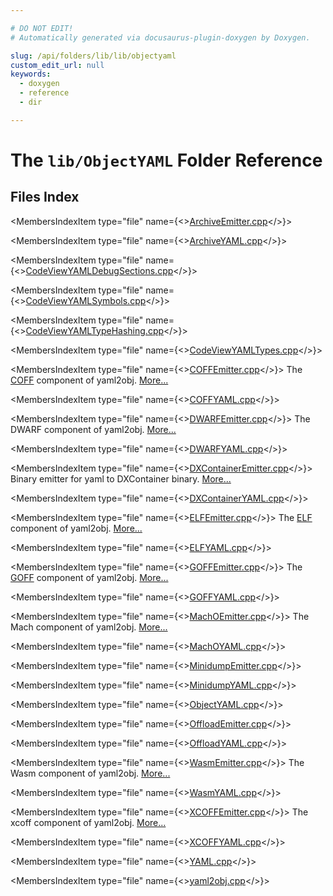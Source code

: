 ```yaml
---

# DO NOT EDIT!
# Automatically generated via docusaurus-plugin-doxygen by Doxygen.

slug: /api/folders/lib/lib/objectyaml
custom_edit_url: null
keywords:
  - doxygen
  - reference
  - dir

---
```





# The `lib/ObjectYAML` Folder Reference

<DoxygenPage pluginConfig={pluginConfig}>



## Files Index

<MembersIndex>

<MembersIndexItem
  type="file"
  name={<><a href="/docs/api/files/lib/lib/objectyaml/archiveemitter-cpp">ArchiveEmitter.cpp</a></>}>
</MembersIndexItem>

<MembersIndexItem
  type="file"
  name={<><a href="/docs/api/files/lib/lib/objectyaml/archiveyaml-cpp">ArchiveYAML.cpp</a></>}>
</MembersIndexItem>

<MembersIndexItem
  type="file"
  name={<><a href="/docs/api/files/lib/lib/objectyaml/codeviewyamldebugsections-cpp">CodeViewYAMLDebugSections.cpp</a></>}>
</MembersIndexItem>

<MembersIndexItem
  type="file"
  name={<><a href="/docs/api/files/lib/lib/objectyaml/codeviewyamlsymbols-cpp">CodeViewYAMLSymbols.cpp</a></>}>
</MembersIndexItem>

<MembersIndexItem
  type="file"
  name={<><a href="/docs/api/files/lib/lib/objectyaml/codeviewyamltypehashing-cpp">CodeViewYAMLTypeHashing.cpp</a></>}>
</MembersIndexItem>

<MembersIndexItem
  type="file"
  name={<><a href="/docs/api/files/lib/lib/objectyaml/codeviewyamltypes-cpp">CodeViewYAMLTypes.cpp</a></>}>
</MembersIndexItem>

<MembersIndexItem
  type="file"
  name={<><a href="/docs/api/files/lib/lib/objectyaml/coffemitter-cpp">COFFEmitter.cpp</a></>}>
The <a href="/docs/api/namespaces/llvm/coff">COFF</a> component of yaml2obj. <a href="/docs/api/files/lib/lib/objectyaml/coffemitter-cpp/#details">More...</a>
</MembersIndexItem>

<MembersIndexItem
  type="file"
  name={<><a href="/docs/api/files/lib/lib/objectyaml/coffyaml-cpp">COFFYAML.cpp</a></>}>
</MembersIndexItem>

<MembersIndexItem
  type="file"
  name={<><a href="/docs/api/files/lib/lib/objectyaml/dwarfemitter-cpp">DWARFEmitter.cpp</a></>}>
The DWARF component of yaml2obj. <a href="/docs/api/files/lib/lib/objectyaml/dwarfemitter-cpp/#details">More...</a>
</MembersIndexItem>

<MembersIndexItem
  type="file"
  name={<><a href="/docs/api/files/lib/lib/objectyaml/dwarfyaml-cpp">DWARFYAML.cpp</a></>}>
</MembersIndexItem>

<MembersIndexItem
  type="file"
  name={<><a href="/docs/api/files/lib/lib/objectyaml/dxcontaineremitter-cpp">DXContainerEmitter.cpp</a></>}>
Binary emitter for yaml to DXContainer binary. <a href="/docs/api/files/lib/lib/objectyaml/dxcontaineremitter-cpp/#details">More...</a>
</MembersIndexItem>

<MembersIndexItem
  type="file"
  name={<><a href="/docs/api/files/lib/lib/objectyaml/dxcontaineryaml-cpp">DXContainerYAML.cpp</a></>}>
</MembersIndexItem>

<MembersIndexItem
  type="file"
  name={<><a href="/docs/api/files/lib/lib/objectyaml/elfemitter-cpp">ELFEmitter.cpp</a></>}>
The <a href="/docs/api/namespaces/llvm/elf">ELF</a> component of yaml2obj. <a href="/docs/api/files/lib/lib/objectyaml/elfemitter-cpp/#details">More...</a>
</MembersIndexItem>

<MembersIndexItem
  type="file"
  name={<><a href="/docs/api/files/lib/lib/objectyaml/elfyaml-cpp">ELFYAML.cpp</a></>}>
</MembersIndexItem>

<MembersIndexItem
  type="file"
  name={<><a href="/docs/api/files/lib/lib/objectyaml/goffemitter-cpp">GOFFEmitter.cpp</a></>}>
The <a href="/docs/api/namespaces/llvm/goff">GOFF</a> component of yaml2obj. <a href="/docs/api/files/lib/lib/objectyaml/goffemitter-cpp/#details">More...</a>
</MembersIndexItem>

<MembersIndexItem
  type="file"
  name={<><a href="/docs/api/files/lib/lib/objectyaml/goffyaml-cpp">GOFFYAML.cpp</a></>}>
</MembersIndexItem>

<MembersIndexItem
  type="file"
  name={<><a href="/docs/api/files/lib/lib/objectyaml/machoemitter-cpp">MachOEmitter.cpp</a></>}>
The Mach component of yaml2obj. <a href="/docs/api/files/lib/lib/objectyaml/machoemitter-cpp/#details">More...</a>
</MembersIndexItem>

<MembersIndexItem
  type="file"
  name={<><a href="/docs/api/files/lib/lib/objectyaml/machoyaml-cpp">MachOYAML.cpp</a></>}>
</MembersIndexItem>

<MembersIndexItem
  type="file"
  name={<><a href="/docs/api/files/lib/lib/objectyaml/minidumpemitter-cpp">MinidumpEmitter.cpp</a></>}>
</MembersIndexItem>

<MembersIndexItem
  type="file"
  name={<><a href="/docs/api/files/lib/lib/objectyaml/minidumpyaml-cpp">MinidumpYAML.cpp</a></>}>
</MembersIndexItem>

<MembersIndexItem
  type="file"
  name={<><a href="/docs/api/files/lib/lib/objectyaml/objectyaml-cpp">ObjectYAML.cpp</a></>}>
</MembersIndexItem>

<MembersIndexItem
  type="file"
  name={<><a href="/docs/api/files/lib/lib/objectyaml/offloademitter-cpp">OffloadEmitter.cpp</a></>}>
</MembersIndexItem>

<MembersIndexItem
  type="file"
  name={<><a href="/docs/api/files/lib/lib/objectyaml/offloadyaml-cpp">OffloadYAML.cpp</a></>}>
</MembersIndexItem>

<MembersIndexItem
  type="file"
  name={<><a href="/docs/api/files/lib/lib/objectyaml/wasmemitter-cpp">WasmEmitter.cpp</a></>}>
The Wasm component of yaml2obj. <a href="/docs/api/files/lib/lib/objectyaml/wasmemitter-cpp/#details">More...</a>
</MembersIndexItem>

<MembersIndexItem
  type="file"
  name={<><a href="/docs/api/files/lib/lib/objectyaml/wasmyaml-cpp">WasmYAML.cpp</a></>}>
</MembersIndexItem>

<MembersIndexItem
  type="file"
  name={<><a href="/docs/api/files/lib/lib/objectyaml/xcoffemitter-cpp">XCOFFEmitter.cpp</a></>}>
The xcoff component of yaml2obj. <a href="/docs/api/files/lib/lib/objectyaml/xcoffemitter-cpp/#details">More...</a>
</MembersIndexItem>

<MembersIndexItem
  type="file"
  name={<><a href="/docs/api/files/lib/lib/objectyaml/xcoffyaml-cpp">XCOFFYAML.cpp</a></>}>
</MembersIndexItem>

<MembersIndexItem
  type="file"
  name={<><a href="/docs/api/files/lib/lib/objectyaml/yaml-cpp">YAML.cpp</a></>}>
</MembersIndexItem>

<MembersIndexItem
  type="file"
  name={<><a href="/docs/api/files/lib/lib/objectyaml/yaml2obj-cpp">yaml2obj.cpp</a></>}>
</MembersIndexItem>

</MembersIndex>


</DoxygenPage>
